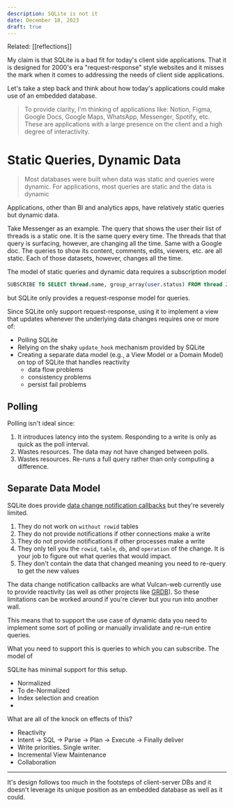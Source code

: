 ```yaml
---
description: SQLite is not it
date: December 18, 2023
draft: true
---
```


Related: [[reflections]]

My claim is that SQLite is a bad fit for today's client side applications. That it is designed for 2000's era "request-response" style websites and it misses the mark when it comes to addressing the needs of client side applications.

Let's take a step back and think about how today's applications could make use of an embedded database.

> To provide clarity, I'm thinking of applications like: Notion, Figma, Google Docs, Google Maps, WhatsApp, Messenger, Spotify, etc.
These are applications with a large presence on the client and a high degree of interactivity.

# Static Queries, Dynamic Data

> Most databases were built when data was static and queries were dynamic. For applications, most queries are static and the data is dynamic

Applications, other than BI and analytics apps, have relatively static queries but dynamic data.

Take Messenger as an example. The query that shows the user their list of threads is a static one. It is the same query every time. The threads that that query is surfacing, however, are changing all the time. Same with a Google doc. The queries to show its content, comments, edits, viewers, etc. are all static. Each of those datasets, however, changes all the time.

The model of static queries and dynamic data requires a subscription model

```sql
SUBSCRIBE TO SELECT thread.name, group_array(user.status) FROM thread JOIN user ON user.id IN thread.participants;
```

but SQLite only provides a request-response model for queries.

Since SQLite only support request-response, using it to implement a view that updates whenever the underlying data changes requires one or more of:

- Polling SQLite
- Relying on the shaky `update_hook` mechanism provided by SQLite
- Creating a separate data model (e.g., a View Model or a Domain Model) on top of SQLite that handles reactivity 
  - data flow problems
  - consistency problems
  - persist fail problems

## Polling

Polling isn't ideal since:

1. It introduces latency into the system. Responding to a write is only as quick as the poll interval.
2. Wastes resources. The data may not have changed between polls.
3. Wastes resources. Re-runs a full query rather than only computing a difference.

## Separate Data Model 

SQLite does provide [data change notification callbacks](https://www.sqlite.org/c3ref/update_hook.html) but they're severely limited.

1. They do not work on `without rowid` tables
2. They do not provide notifications if other connections make a write
3. They do not provide notifications if other processes make a write
4. They only tell you the `rowid`, `table`, `db`, and `operation` of the change. It is your job to figure out what queries that would impact.
5. They don't contain the data that changed meaning you need to re-query to get the new values

The data change notification callbacks are what Vulcan-web currently use to provide reactivity (as well as other projects like [GRDB](https://github.com/groue/GRDB.swift)). So these limitations can be worked around if you're clever but you run into another wall.


This means that to support the use case of dynamic data you need to implement some sort of polling or manually invalidate and re-run entire queries.

What you need to support this is queries to which you can subscribe. The model of 

SQLite has minimal support for this setup.


- Normalized
- To de-Normalized
- Index selection and creation
- 


What are all of the knock on effects of this?


- Reactivity
- Intent -> SQL -> Parse -> Plan -> Execute -> Finally deliver
- Write priorities. Single writer.
- Incremental View Maintenance
- Collaboration



----

It's design follows too much in the footsteps of client-server DBs and it doesn't leverage its unique position as an embedded database as well as it could.

